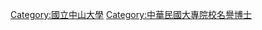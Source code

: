 {{catmore|國立中山大學}}
[[Category:國立中山大學|Category:國立中山大學]]
[[Category:中華民國大專院校名譽博士|Category:中華民國大專院校名譽博士]]